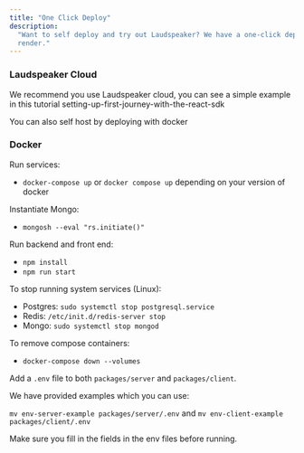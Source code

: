 ```yaml
---
title: "One Click Deploy"
description:
  "Want to self deploy and try out Laudspeaker? We have a one-click deploy with
  render."
---
```


### Laudspeaker Cloud
We recommend you use Laudspeaker cloud, you can see a simple example in this tutorial setting-up-first-journey-with-the-react-sdk 

You can also self host by deploying with docker

### Docker
Run services:

- `docker-compose up` or `docker compose up` depending on your version of docker

Instantiate Mongo:

- `mongosh --eval "rs.initiate()"`

Run backend and front end:

- `npm install`
- `npm run start`

To stop running system services (Linux):

- Postgres: `sudo systemctl stop postgresql.service`
- Redis: `/etc/init.d/redis-server stop`
- Mongo: `sudo systemctl stop mongod`

To remove compose containers:

- `docker-compose down --volumes`

Add a `.env` file to both `packages/server` and `packages/client`.

We have provided examples which you can use:

`mv env-server-example packages/server/.env` and `mv env-client-example packages/client/.env`

Make sure you fill in the fields in the env files before running.
